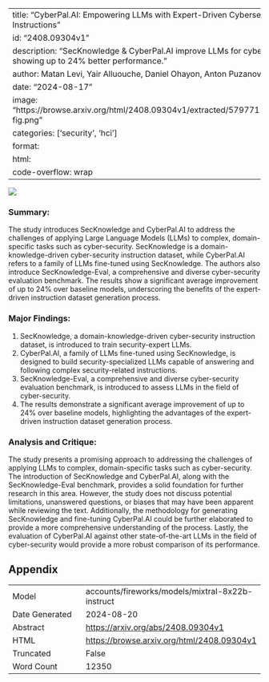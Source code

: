 
---
title: "CyberPal.AI: Empowering LLMs with Expert-Driven Cybersecurity Instructions"
id: "2408.09304v1"
description: "SecKnowledge & CyberPal.AI improve LLMs for cyber-security, showing up to 24% better performance."
author: Matan Levi, Yair Alluouche, Daniel Ohayon, Anton Puzanov
date: "2024-08-17"
image: "https://browse.arxiv.org/html/2408.09304v1/extracted/5797711/figures/mitre-fig.png"
categories: ['security', 'hci']
format:
  html:
    code-overflow: wrap
---

![](https://browse.arxiv.org/html/2408.09304v1/extracted/5797711/figures/mitre-fig.png)

### Summary:

The study introduces SecKnowledge and CyberPal.AI to address the challenges of applying Large Language Models (LLMs) to complex, domain-specific tasks such as cyber-security. SecKnowledge is a domain-knowledge-driven cyber-security instruction dataset, while CyberPal.AI refers to a family of LLMs fine-tuned using SecKnowledge. The authors also introduce SecKnowledge-Eval, a comprehensive and diverse cyber-security evaluation benchmark. The results show a significant average improvement of up to 24% over baseline models, underscoring the benefits of the expert-driven instruction dataset generation process.

### Major Findings:

1. SecKnowledge, a domain-knowledge-driven cyber-security instruction dataset, is introduced to train security-expert LLMs.
2. CyberPal.AI, a family of LLMs fine-tuned using SecKnowledge, is designed to build security-specialized LLMs capable of answering and following complex security-related instructions.
3. SecKnowledge-Eval, a comprehensive and diverse cyber-security evaluation benchmark, is introduced to assess LLMs in the field of cyber-security.
4. The results demonstrate a significant average improvement of up to 24% over baseline models, highlighting the advantages of the expert-driven instruction dataset generation process.

### Analysis and Critique:

The study presents a promising approach to addressing the challenges of applying LLMs to complex, domain-specific tasks such as cyber-security. The introduction of SecKnowledge and CyberPal.AI, along with the SecKnowledge-Eval benchmark, provides a solid foundation for further research in this area. However, the study does not discuss potential limitations, unanswered questions, or biases that may have been apparent while reviewing the text. Additionally, the methodology for generating SecKnowledge and fine-tuning CyberPal.AI could be further elaborated to provide a more comprehensive understanding of the process. Lastly, the evaluation of CyberPal.AI against other state-of-the-art LLMs in the field of cyber-security would provide a more robust comparison of its performance.

## Appendix

|          |          |
|----------|----------|
| Model     | accounts/fireworks/models/mixtral-8x22b-instruct       |
| Date Generated     | 2024-08-20       |
| Abstract | [https://arxiv.org/abs/2408.09304v1](https://arxiv.org/abs/2408.09304v1)        |
| HTML     | [https://browse.arxiv.org/html/2408.09304v1](https://browse.arxiv.org/html/2408.09304v1)       |
| Truncated       | False       |
| Word Count       | 12350       |